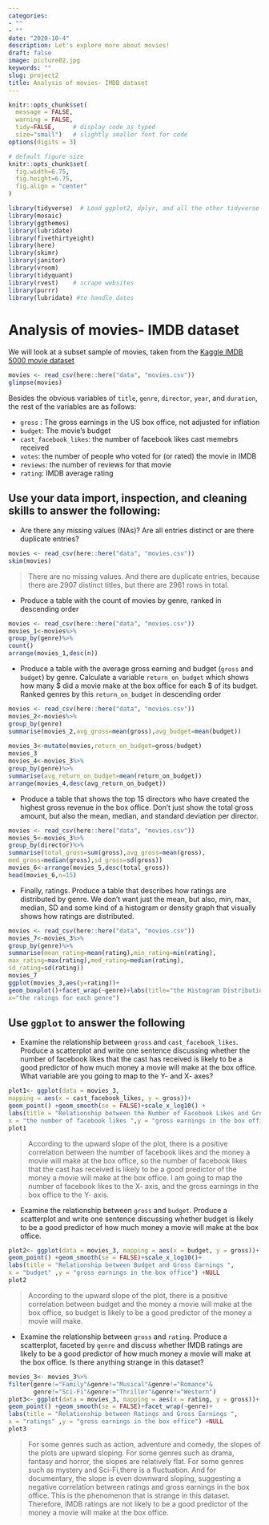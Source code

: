 ```yaml
---
categories:
- ""
- ""
date: "2020-10-4"
description: Let's explore more about movies!
draft: false
image: picture02.jpg
keywords: ""
slug: project2
title: Analysis of movies- IMDB dataset
---
```



```r
knitr::opts_chunk$set(
  message = FALSE, 
  warning = FALSE, 
  tidy=FALSE,     # display code as typed
  size="small")   # slightly smaller font for code
options(digits = 3)

# default figure size
knitr::opts_chunk$set(
  fig.width=6.75, 
  fig.height=6.75,
  fig.align = "center"
)
```


```r
library(tidyverse)  # Load ggplot2, dplyr, and all the other tidyverse packages
library(mosaic)
library(ggthemes)
library(lubridate)
library(fivethirtyeight)
library(here)
library(skimr)
library(janitor)
library(vroom)
library(tidyquant)
library(rvest)    # scrape websites
library(purrr)  
library(lubridate) #to handle dates
```

# Analysis of movies- IMDB dataset

We will look at a subset sample of movies, taken from the [Kaggle IMDB 5000 movie dataset](https://www.kaggle.com/carolzhangdc/imdb-5000-movie-dataset)

  
```r

movies <- read_csv(here::here("data", "movies.csv"))
glimpse(movies)

```

Besides the obvious variables of `title`, `genre`, `director`, `year`, and `duration`, the rest of the variables are as follows:

- `gross` : The gross earnings in the US box office, not adjusted for inflation
- `budget`: The movie's budget 
- `cast_facebook_likes`: the number of facebook likes cast memebrs received
- `votes`: the number of people who voted for (or rated) the movie in IMDB 
- `reviews`: the number of reviews for that movie
- `rating`: IMDB average rating 

## Use your data import, inspection, and cleaning skills to answer the following:

- Are there any missing values (NAs)? Are all entries distinct or are there duplicate entries?
```r
movies <- read_csv(here::here("data", "movies.csv"))
skim(movies)

```
> There are no missing values. And there are duplicate entries, because there are 2907 distinct titles, but there are 2961 rows in total.

- Produce a table with the count of movies by genre, ranked in descending order
``` r
movies <- read_csv(here::here("data", "movies.csv"))
movies_1<-movies%>%
group_by(genre)%>%
count()
arrange(movies_1,desc(n))
```

- Produce a table with the average gross earning and budget (`gross` and `budget`) by genre. Calculate a variable `return_on_budget` which shows how many $ did a movie make at the box office for each $ of its budget. Ranked genres by this `return_on_budget` in descending order
```r
movies <- read_csv(here::here("data", "movies.csv"))
movies_2<-movies%>%
group_by(genre)
summarise(movies_2,avg_gross=mean(gross),avg_budget=mean(budget))
 
movies_3<-mutate(movies,return_on_budget=gross/budget)
movies_3
movies_4<-movies_3%>%
group_by(genre)%>%
summarise(avg_return_on_budget=mean(return_on_budget))
arrange(movies_4,desc(avg_return_on_budget))
```



- Produce a table that shows the top 15 directors who have created the highest gross revenue in the box office. Don't just show the total gross amount, but also the mean, median, and standard deviation per director.
```r
movies <- read_csv(here::here("data", "movies.csv"))
movies_5<-movies_3%>%
group_by(director)%>%
summarise(total_gross=sum(gross),avg_gross=mean(gross),
med_gross=median(gross),sd_gross=sd(gross))
movies_6<-arrange(movies_5,desc(total_gross))
head(movies_6,n=15)
```

- Finally, ratings. Produce a table that describes how ratings are distributed by genre. We don't want just the mean, but also, min, max, median, SD and some kind of a histogram or density graph that visually shows how ratings are distributed. 
```r
movies <- read_csv(here::here("data", "movies.csv"))
movies_7<-movies_3%>%
group_by(genre)%>%
summarise(mean_rating=mean(rating),min_rating=min(rating),
max_rating=max(rating),med_rating=median(rating),
sd_rating=sd(rating))
movies_7
ggplot(movies_3,aes(y=rating))+
geom_boxplot()+facet_wrap(~genre)+labs(title="the Histogram Distribution of Ratings for Genres",
x="the ratings for each genre")
```

## Use `ggplot` to answer the following

  - Examine the relationship between `gross` and `cast_facebook_likes`. Produce a scatterplot and write one sentence discussing whether the number of facebook likes that the cast has received is likely to be a good predictor of how much money a movie will make at the box office. What variable are you going to map to the Y- and X- axes?
  
  
```r
plot1<- ggplot(data = movies_3, 
mapping = aes(x = cast_facebook_likes, y = gross))+
geom_point() +geom_smooth(se = FALSE)+scale_x_log10() +
labs(title = "Relationship between the Number of Facebook Likes and Gross Earnings ",
x = "the number of facebook likes ",y = "gross earnings in the box office") +NULL
plot1

```

> According to the upward slope of the plot, there is a positive correlation between the number of facebook likes and the money a movie will make at the box office, so the number of facebook likes that the cast has received is likely to be a good predictor of the money a movie will make at the box office. I am going to map the number of facebook likes to the X- axis, and the gross earnings in the box office  to the Y- axis.

  - Examine the relationship between `gross` and `budget`. Produce a scatterplot and write one sentence discussing whether budget is likely to be a good predictor of how much money a movie will make at the box office.

```r
plot2<- ggplot(data = movies_3, mapping = aes(x = budget, y = gross))+
geom_point() +geom_smooth(se = FALSE)+scale_x_log10()+
labs(title = "Relationship between Budget and Gross Earnings ",
x = "budget" ,y = "gross earnings in the box office") +NULL
plot2

```

> According to the upward slope of the plot, there is a positive correlation between budget and the money a movie will make at the box office, so budget is likely to be a good predictor of the money a movie will make.

  - Examine the relationship between `gross` and `rating`. Produce a scatterplot, faceted by `genre` and discuss whether IMDB ratings are likely to be a good predictor of how much money a movie will make at the box office. Is there anything strange in this dataset?

```r
movies_3<- movies_3%>%
filter(genre!="Family"&genre!="Musical"&genre!="Romance"&
       genre!="Sci-Fi"&genre!="Thriller"&genre!="Western")
plot3<- ggplot(data = movies_3, mapping = aes(x = rating, y = gross))+
geom_point() +geom_smooth(se = FALSE)+facet_wrap(~genre)+
labs(title = "Relationship between Ratings and Gross Earnings ",
x = "ratings" ,y = "gross earnings in the box office") +NULL
plot3

```

> For some genres such as action, adventure and comedy, the slopes of the plots are upward sloping. For some genres such as drama, fantasy and horror, the slopes are relatively flat. For some genres such as mystery and Sci-Fi,there is a fluctuation. And for documentary, the slope is even downward sloping, suggesting a negative correlation between ratings and gross earnings in the box office. This is the phenomenon that is strange in this dataset. Therefore, IMDB ratings are not likely to be a good predictor of the money a movie will make at the box office.











